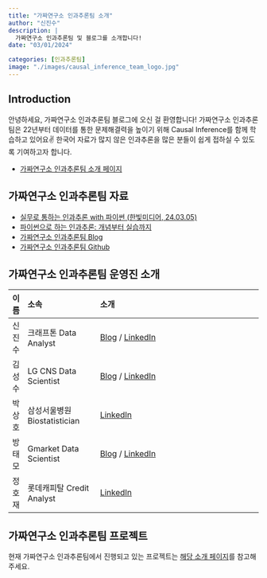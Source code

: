 ```yaml
---
title: "가짜연구소 인과추론팀 소개"
author: "신진수"
description: |
  가짜연구소 인과추론팀 및 블로그를 소개합니다!
date: "03/01/2024"

categories: [인과추론팀]
image: "./images/causal_inference_team_logo.jpg"
---
```



## Introduction
안녕하세요, 가짜연구소 인과추론팀 블로그에 오신 걸 환영합니다! 가짜연구소 인과추론팀은 22년부터 데이터를 통한 문제해결력을 높이기 위해 Causal Inference를 함께 학습하고 있어요✌️ 한국어 자료가 많지 않은 인과추론을 많은 분들이 쉽게 접하실 수 있도록 기여하고자 합니다.

- [가짜연구소 인과추론팀 소개 페이지](https://pseudo-lab.com/6bbf03d9f11d4af687c0f03c6db39b1b)


## 가짜연구소 인과추론팀 자료
- [실무로 통하는 인과추론 with 파이썬 (한빛미디어, 24.03.05)](https://product.kyobobook.co.kr/detail/S000212577153)
- [파이썬으로 하는 인과추론: 개념부터 실습까지](https://github.com/CausalInferenceLab/Causal-Inference-with-Python)
- [가짜연구소 인과추론팀 Blog](https://causalinferencelab.github.io/)
- [가짜연구소 인과추론팀 Github](https://github.com/CausalInferenceLab)


## 가짜연구소 인과추론팀 운영진 소개
| 이름   | 소속                                              | 소개                                                                                                             |
|:-------|:--------------------------------------------------|:-----------------------------------------------------------------------------------------------------------------|
| 신진수 | 크래프톤 Data Analyst | [Blog](https://jinsooshin.tistory.com) / [LinkedIn](https://www.linkedin.com/in/jinsoo-shin-436060162) |
| 김성수 | LG CNS Data Scientist | [Blog](https://fenzhan.tistory.com/) / [LinkedIn](https://www.linkedin.com/in/%EC%84%B1%EC%88%98-%EA%B9%80-50825717b/) |
| 박상호 | 삼성서울병원 Biostatistician | [LinkedIn](https://www.linkedin.com/in/sangho-park-4220aa22a/) |
| 방태모 | Gmarket Data Scientist | [Blog](https://www.taemobang.com/) / [LinkedIn](https://www.linkedin.com/in/taemo/) |
| 정호재 | 롯데캐피탈 Credit Analyst | [LinkedIn](https://www.linkedin.com/in/wjdghwo/) |


## 가짜연구소 인과추론팀 프로젝트
현재 가짜연구소 인과추론팀에서 진행되고 있는 프로젝트는 [해당 소개 페이지](https://pseudo-lab.com/6bbf03d9f11d4af687c0f03c6db39b1b)를 참고해주세요.